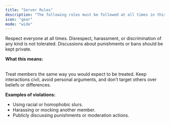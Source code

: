 ```yaml
---
title: "Server Rules"
description: "The following rules must be followed at all times in this community,"
icon: "gear"
mode: "wide"
---
```


<Card title="Respect & Conduct" href="/introduction">
  

  Respect everyone at all times. Disrespect, harassment, or discrimination of any kind is not tolerated. Discussions about punishments or bans should be kept private.

  **What this means:**

  \
  Treat members the same way you would expect to be treated. Keep interactions civil, avoid personal arguments, and don’t target others over beliefs or differences.

  **Examples of violations:**

  - Using racial or homophobic slurs.
  - Harassing or mocking another member.
  - Publicly discussing punishments or moderation actions.
</Card>